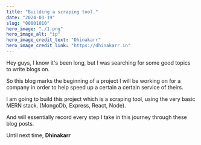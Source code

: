 ```yaml
---
title: "Building a scraping tool."
date: "2024-03-19"
slug: "00001010"
hero_image: "./1.png"
hero_image_alt: "ip"
hero_image_credit_text: "Dhinakarr"
hero_image_credit_link: "https://dhinakarr.in"
---
```


Hey guys, I know it's been long, but I was searching for some good topics to write blogs on. 

So this blog marks the beginning of a project I will be working on for a company in order to help speed up a certain a certain service of theirs.

I am going to build this project which is a scraping tool, using the very basic MERN stack. (MongoDb, Express, React, Node).

And will essentially record every step I take in this journey through these blog posts.

Until next time, **Dhinakarr**